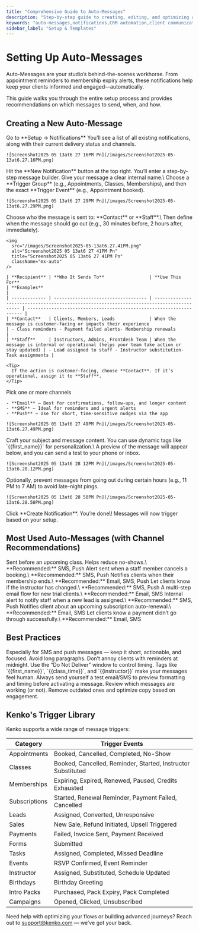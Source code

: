 ```yaml
---
title: "Comprehensive Guide to Auto-Messages"
description: "Step-by-step guide to creating, editing, and optimizing automated notifications in Kenko"
keywords: "auto-messages,notifications,CRM automation,client communication"
sidebar_label: "Setup & Templates"
---
```



# Setting Up Auto-Messages

Auto-Messages are your studio’s behind-the-scenes workhorse. From appointment reminders to membership expiry alerts, these notifications help keep your clients informed and engaged—automatically.

This guide walks you through the entire setup process and provides recommendations on which messages to send, when, and how.

## Creating a New Auto-Message

<Steps>
  <Step title="Open the Auto-Messages Panel" icon="wrench">
    Go to **Setup → Notifications** You’ll see a list of all existing notifications, along with their current delivery status and channels.

    ![Screenshot2025 05 13at6 27 16PM Pn](/images/Screenshot2025-05-13at6.27.16PM.png)
  </Step>
  <Step title="Click ‘New Notification’" icon="plus">
    Hit the **New Notification** button at the top right. You’ll enter a step-by-step message builder.
  </Step>
  <Step title="Set Name, Trigger Group & Event" icon="bolt-lightning">
    Give your message a clear internal name.\
    Choose a **Trigger Group** (e.g., Appointments, Classes, Memberships), and then the exact **Trigger Event** (e.g., Appointment booked).

    ![Screenshot2025 05 13at6 27 29PM Pn](/images/Screenshot2025-05-13at6.27.29PM.png)
  </Step>
  <Step title="Define Recipient & Timing" icon="clock">
    Choose who the message is sent to: **Contact** or **Staff**.\
    Then define when the message should go out (e.g., 30 minutes before, 2 hours after, immediately).

    <img
      src="/images/Screenshot2025-05-13at6.27.41PM.png"
      alt="Screenshot2025 05 13at6 27 41PM Pn"
      title="Screenshot2025 05 13at6 27 41PM Pn"
      className="mx-auto"
    />

    | **Recipient** | **Who It Sends To**                 | **Use This For**                                                                          | **Examples**                                                         |
    | ------------- | ----------------------------------- | ----------------------------------------------------------------------------------------- | -------------------------------------------------------------------- |
    | **Contact**   | Clients, Members, Leads             | When the message is customer-facing or impacts their experience                           | - Class reminders - Payment failed alerts- Membership renewals       |
    | **Staff**     | Instructors, Admins, Frontdesk Team | When the message is internal or operational (helps your team take action or stay updated) | - Lead assigned to staff - Instructor substitution- Task assignments |

    <Tip>
      If the action is customer-facing, choose **Contact**. If it’s operational, assign it to **Staff**.
    </Tip>
  </Step>
  <Step title="Choose Delivery Channel" icon="message">
    Pick one or more channels

    - **Email** — Best for confirmations, follow-ups, and longer content
    - **SMS** — Ideal for reminders and urgent alerts
    - **Push** — Use for short, time-sensitive nudges via the app

    ![Screenshot2025 05 13at6 27 49PM Pn](/images/Screenshot2025-05-13at6.27.49PM.png)
  </Step>
  <Step title="Write the Message" icon="pen">
    Craft your subject and message content. You can use dynamic tags like `{{first_name}}` for personalization.\
    A preview of the message will appear below, and you can send a test to your phone or inbox.

    ![Screenshot2025 05 13at6 28 12PM Pn](/images/Screenshot2025-05-13at6.28.12PM.png)
  </Step>
  <Step title="Set ‘Do Not Deliver’ Window" icon="ban">
    Optionally, prevent messages from going out during certain hours (e.g., 11 PM to 7 AM) to avoid late-night pings.

    ![Screenshot2025 05 13at6 28 50PM Pn](/images/Screenshot2025-05-13at6.28.50PM.png)
  </Step>
  <Step title="Create Notification" icon="check">
    Click **Create Notification**. You’re done\! Messages will now trigger based on your setup.
  </Step>
</Steps>

## Most Used Auto-Messages (with Channel Recommendations)

<CardGroup cols={2}>
  <Card title="Class Reminder" icon="alarm-clock">
    Sent before an upcoming class. Helps reduce no-shows.\
    **Recommended:** SMS, Push
  </Card>
  <Card title="Appointment Cancelled" icon="ban">
    Alert sent when a staff member cancels a booking.\
    **Recommended:** SMS, Push
  </Card>
  <Card title="Membership Expired" icon="calendar-xmark">
    Notifies clients when their membership ends.\
    **Recommended:** Email, SMS, Push
  </Card>
  <Card title="Instructor Substitution" icon="calendar-users">
    Let clients know if the instructor has changed.\
    **Recommended:** SMS, Push
  </Card>
  <Card title="Trial Welcome Series" icon="user-plus">
    A multi-step email flow for new trial clients.\
    **Recommended:** Email, SMS
  </Card>
  <Card title="Lead Assigned" icon="circle-user">
    Internal alert to notify staff when a new lead is assigned.\
    **Recommended:** SMS, Push
  </Card>
  <Card title="Subscription Renewal Reminder" icon="repeat">
    Notifies client about an upcoming subscription auto-renewal.\
    **Recommended:** Email, SMS
  </Card>
  <Card title="Payment Failed" icon="credit-card">
    Let clients know a payment didn’t go through successfully.\
    **Recommended:** Email, SMS
  </Card>
</CardGroup>

## Best Practices

<AccordionGroup>
  <Accordion title="Use Clear, Short Language" icon="message">
    Especially for SMS and push messages — keep it short, actionable, and focused. Avoid long paragraphs.
  </Accordion>
  <Accordion title="Send Messages at Smart Times" icon="clock">
    Don’t annoy clients with reminders at midnight. Use the “Do Not Deliver” window to control timing.
  </Accordion>
  <Accordion title="Personalize With Tags" icon="badge-check">
    Tags like `{{first_name}}`, `{{class_time}}`, and `{{instructor}}` make your messages feel human.
  </Accordion>
  <Accordion title="Test Before You Launch" icon="flask">
    Always send yourself a test email/SMS to preview formatting and timing before activating a message.
  </Accordion>
  <Accordion title="Audit Your Flows Quarterly" icon="clipboard-list">
    Review which messages are working (or not). Remove outdated ones and optimize copy based on engagement.
  </Accordion>
</AccordionGroup>

## Kenko's Trigger Library

Kenko supports a wide range of message triggers:

| **Category**  | **Trigger Events**                                           |
| ------------- | ------------------------------------------------------------ |
| Appointments  | Booked, Cancelled, Completed, No-Show                        |
| Classes       | Booked, Cancelled, Reminder, Started, Instructor Substituted |
| Memberships   | Expiring, Expired, Renewed, Paused, Credits Exhausted        |
| Subscriptions | Started, Renewal Reminder, Payment Failed, Cancelled         |
| Leads         | Assigned, Converted, Unresponsive                            |
| Sales         | New Sale, Refund Initiated, Upsell Triggered                 |
| Payments      | Failed, Invoice Sent, Payment Received                       |
| Forms         | Submitted                                                    |
| Tasks         | Assigned, Completed, Missed Deadline                         |
| Events        | RSVP Confirmed, Event Reminder                               |
| Instructor    | Assigned, Substituted, Schedule Updated                      |
| Birthdays     | Birthday Greeting                                            |
| Intro Packs   | Purchased, Pack Expiry, Pack Completed                       |
| Campaigns     | Opened, Clicked, Unsubscribed                                |

Need help with optimizing your flows or building advanced journeys? Reach out to [support@kenko.com](mailto:support@kenko.com) — we’ve got your back.